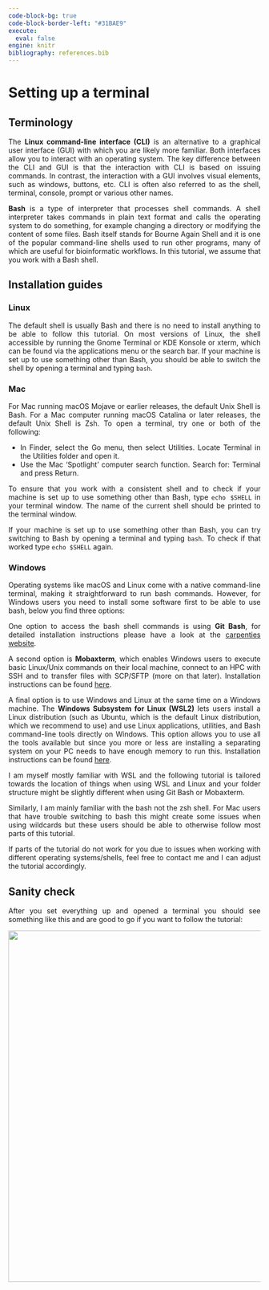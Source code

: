 ```yaml
---
code-block-bg: true
code-block-border-left: "#31BAE9"
execute:
  eval: false
engine: knitr
bibliography: references.bib
---
```


<div style="text-align: justify">

# Setting up a terminal

## Terminology

The **Linux command-line interface (CLI)** is an alternative to a graphical user interface (GUI) with which you are likely more familiar. Both interfaces allow you to interact with an operating system. The key difference between the CLI and GUI is that the interaction with CLI is based on issuing commands. In contrast, the interaction with a GUI involves visual elements, such as windows, buttons, etc. CLI is often also referred to as the shell, terminal, console, prompt or various other names.

**Bash** is a type of interpreter that processes shell commands. A shell interpreter takes commands in plain text format and calls the operating system to do something, for example changing a directory or modifying the content of some files. Bash itself stands for Bourne Again Shell and it is one of the popular command-line shells used to run other programs, many of which are useful for bioinformatic workflows. In this tutorial, we assume that you work with a Bash shell.

## Installation guides

### Linux

The default shell is usually Bash and there is no need to install anything to be able to follow this tutorial. On most versions of Linux, the shell accessible by running the Gnome Terminal or KDE Konsole or xterm, which can be found via the applications menu or the search bar. If your machine is set up to use something other than Bash, you should be able to switch the shell by opening a terminal and typing `bash`.

### Mac

For Mac running macOS Mojave or earlier releases, the default Unix Shell is Bash. For a Mac computer running macOS Catalina or later releases, the default Unix Shell is Zsh. To open a terminal, try one or both of the following:

-   In Finder, select the Go menu, then select Utilities. Locate Terminal in the Utilities folder and open it.
-   Use the Mac ‘Spotlight’ computer search function. Search for: Terminal and press Return.

To ensure that you work with a consistent shell and to check if your machine is set up to use something other than Bash, type `echo $SHELL` in your terminal window. The name of the current shell should be printed to the terminal window.

If your machine is set up to use something other than Bash, you can try switching to Bash by opening a terminal and typing `bash`. To check if that worked type `echo $SHELL` again.

### Windows

Operating systems like macOS and Linux come with a native command-line terminal, making it straightforward to run bash commands. However, for Windows users you need to install some software first to be able to use bash, below you find three options:

One option to access the bash shell commands is using **Git Bash**, for detailed installation instructions please have a look at the [carpenties website](https://carpentries.github.io/workshop-template/install_instructions/#shell-windows).

A second option is **Mobaxterm**, which enables Windows users to execute basic Linux/Unix commands on their local machine, connect to an HPC with SSH and to transfer files with SCP/SFTP (more on that later). Installation instructions can be found [here](https://hpc.ncsu.edu/Documents/mobaxterm.php).

A final option is to use Windows and Linux at the same time on a Windows machine. The **Windows Subsystem for Linux (WSL2)** lets users install a Linux distribution (such as Ubuntu, which is the default Linux distribution, which we recommend to use) and use Linux applications, utilities, and Bash command-line tools directly on Windows. This option allows you to use all the tools available but since you more or less are installing a separating system on your PC needs to have enough memory to run this. Installation instructions can be found [here](https://learn.microsoft.com/en-us/windows/wsl/install).

::: callout-note
I am myself mostly familiar with WSL and the following tutorial is tailored towards the location of things when using WSL and Linux and your folder structure might be slightly different when using Git Bash or Mobaxterm.

Similarly, I am mainly familiar with the bash not the zsh shell. For Mac users that have trouble switching to bash this might create some issues when using wildcards but these users should be able to otherwise follow most parts of this tutorial.

If parts of the tutorial do not work for you due to issues when working with different operating systems/shells, feel free to contact me and I can adjust the tutorial accordingly.
:::

## Sanity check

After you set everything up and opened a terminal you should see something like this and are good to go if you want to follow the tutorial:

<p align="left">

<img src="../img/terminal.png" width="700"/>

</p>